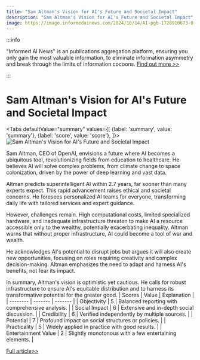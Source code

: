 ```yaml
---
title: "Sam Altman's Vision for AI's Future and Societal Impact"
description: "Sam Altman's Vision for AI's Future and Societal Impact"
image: https://image.informedainews.com/2024/10/14/AI-pgb-1728910673-0.jpg
---
```



:::info

"Informed AI News" is an publications aggregation platform, ensuring you only gain the most valuable information, to eliminate information asymmetry and break through the limits of information cocoons.  [Find out more >>](/)

:::

# Sam Altman's Vision for AI's Future and Societal Impact


<Tabs
	defaultValue="summary"
	values={[
	{label: 'summary', value: 'summary'},
	{label: 'score', value: 'score'},
]}>
<TabItem value="summary">
<img
  src="https://image.informedainews.com/2024/10/14/AI-pgb-1728910673-0.jpg"
  alt="Sam Altman's Vision for AI's Future and Societal Impact"
/>



Sam Altman, CEO of OpenAI, envisions a future where AI becomes a ubiquitous tool, revolutionizing fields from education to healthcare. He believes AI will solve complex problems, from climate change to space colonization, driven by the power of deep learning and vast data.

Altman predicts superintelligent AI within 2.7 years, far sooner than many experts expect. This rapid advancement raises ethical and societal concerns. He foresees personalized AI teams for everyone, transforming daily life with tailored services and expert guidance.

However, challenges remain. High computational costs, limited specialized hardware, and inadequate infrastructure threaten to make AI a resource accessible only to the wealthy, potentially exacerbating inequality. Altman warns that without proper infrastructure, AI could become a tool of war and wealth.

He acknowledges AI's potential to disrupt jobs but argues it will also create new opportunities, focusing on roles requiring creativity and complex decision-making. Altman emphasizes the need to adapt and harness AI's benefits, not fear its impact.

In summary, Altman's vision is optimistic yet cautious. He calls for robust infrastructure to ensure AI's equitable distribution and to harness its transformative potential for the greater good.
</TabItem>
<TabItem value="score">
	| Scores     | Value   | Explanation |
	| -------- | ------- | ------- |
	| Objectivity  | 5    | Balanced reporting with comprehensive analysis.    |
	| Social Impact | 6     | Extensive and in-depth social discussion.    |
	| Credibility    | 6    | Verified independently by multiple sources.    |
	| Potential    | 7    | Profound impact on social structures or policies.    |
	| Practicality    | 5    | Widely applied in practice with good results.    |
	| Entertainment Value    | 2    | Slightly monotonous with a few entertaining elements.    |
</TabItem>
</Tabs>

[Full article>>](https://www.mittrchina.com/news/detail/13812)
